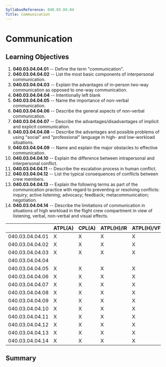 ```yaml
---
SyllabusReference: 040.03.04.04
Title: Communication
---
```


# Communication

## Learning Objectives

1.  **040.03.04.04.01** -- Define the term "communication".
2.  **040.03.04.04.02** -- List the most basic components of interpersonal
    communication.
3.  **040.03.04.04.03** -- Explain the advantages of in-person two-way
    communication as opposed to one-way communication.
4.  **040.03.04.04.04** -- Intentionally left blank
5.  **040.03.04.04.05** -- Name the importance of non-verbal communication.
6.  **040.03.04.04.06** -- Describe the general aspects of non-verbal
    communication.
7.  **040.03.04.04.07** -- Describe the advantages/disadvantages of implicit and
    explicit communication.
8.  **040.03.04.04.08** -- Describe the advantages and possible problems of using
    "social" and "professional" language in high- and low-workload situations.
9.  **040.03.04.04.09** -- Name and explain the major obstacles to effective
    communication.
10. **040.03.04.04.10** -- Explain the difference between intrapersonal and
    interpersonal conflict.
11. **040.03.04.04.11** -- Describe the escalation process in human conflict.
12. **040.03.04.04.12** -- List the typical consequences of conflicts between
    crew members.
13. **040.03.04.04.13** -- Explain the following terms as part of the
    communication practice with regard to preventing or resolving conflicts:
    inquiry; active listening; advocacy; feedback; metacommunication;
    negotiation.
14. **040.03.04.04.14** -- Describe the limitations of communication in
    situations of high workload in the flight crew compartment in view of
    listening, verbal, non-verbal and visual effects.

|                 | ATPL(A) | CPL(A) | ATPL(H)/IR | ATPL(H)/VFR | CPL(H) | IR  | CBIR(A) |
| --------------- | ------- | ------ | ---------- | ----------- | ------ | --- | ------- |
| 040.03.04.04.01 | X       | X      | X          | X           | X      | X   |         |
| 040.03.04.04.02 | X       | X      | X          | X           | X      | X   |         |
| 040.03.04.04.03 | X       | X      | X          | X           | X      | X   |         |
| 040.03.04.04.04 |         |        |            |             |        |     |         |
| 040.03.04.04.05 | X       | X      | X          | X           | X      | X   |         |
| 040.03.04.04.06 | X       | X      | X          | X           | X      | X   |         |
| 040.03.04.04.07 | X       | X      | X          | X           | X      | X   |         |
| 040.03.04.04.08 | X       | X      | X          | X           | X      | X   |         |
| 040.03.04.04.09 | X       | X      | X          | X           | X      | X   |         |
| 040.03.04.04.10 | X       | X      | X          | X           | X      | X   |         |
| 040.03.04.04.11 | X       | X      | X          | X           | X      | X   |         |
| 040.03.04.04.12 | X       | X      | X          | X           | X      | X   |         |
| 040.03.04.04.13 | X       | X      | X          | X           | X      | X   |         |
| 040.03.04.04.14 | X       | X      | X          | X           | X      | X   |         |

## Summary
